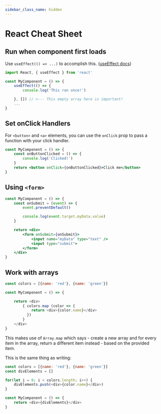 ```yaml
---
sidebar_class_name: hidden
---
```

# React Cheat Sheet

## Run when component first loads

Use `useEffect(() => ...)` to accomplish this. ([useEffect docs](https://react.dev/reference/react/useEffect#fetching-data-with-effects))

```jsx
import React, { useEffect } from 'react'

const MyComponent = () => {
    useEffect(() => {
        console.log('This ran once!')

    }, []) // <--- This empty array here is important!
    ...
}
```

## Set onClick Handlers

For `<button>` and `<a>` elements, you can use the `onClick` prop to pass a function with your click handler.

```jsx
const MyComponent = () => {
    const onButtonClicked = () => {
        console.log('Clicked!')
    }
    return <button onClick={onButtonClicked}>Click me</button>
}
```

## Using `<form>`

```jsx
const MyComponent = () => {
    const onSubmit = (event) => {
        event.preventDefault()

        console.log(event.target.myData.value)
    }

    return <div>
        <form onSubmit={onSubmit}>
            <input name="myData" type="text" />
            <input type="submit">
        </form>
    </div>
}
```

## Work with arrays

```js
const colors = [{name: 'red'}, {name: 'green'}]

const MyComponent = () => {

    return <div>
        { colors.map (color => {
            return <div>{color.name}</div>
          })
        }
    </div>
}
```
This makes use of `Array.map` which says - create a new array and for every item in the array, return a different item instead - based on the provided item.

This is the same thing as writing:

```js
const colors = [{name: 'red'}, {name: 'green'}]
const divElements = []

for(let i = 0; i < colors.length; i++) {
    divElements.push(<div>{color.name}</div>)
}

const MyComponent = () => {
    return <div>{divElements}</div>
}
```